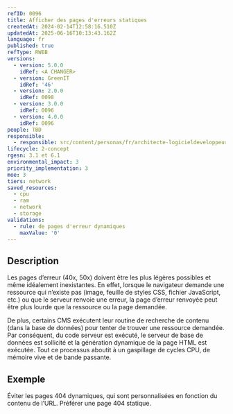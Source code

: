 ```yaml
---
refID: 0096
title: Afficher des pages d'erreurs statiques
createdAt: 2024-02-14T12:58:16.510Z
updatedAt: 2025-06-16T10:13:43.162Z
language: fr
published: true
refType: RWEB
versions:
  - version: 5.0.0
    idRef: <A CHANGER>
  - version: GreenIT
    idRef: '46'
  - version: 2.0.0
    idRef: 0098
  - version: 3.0.0
    idRef: 0096
  - version: 4.0.0
    idRef: 0096
people: TBD
responsible:
  - responsible: src/content/personas/fr/architecte-logicieldeveloppeur.mdx
lifecycle: 2-concept
rgesn: 3.1 et 6.1
environmental_impact: 3
priority_implementation: 3
moe: 3
tiers: network
saved_resources:
  - cpu
  - ram
  - network
  - storage
validations:
  - rule: de pages d'erreur dynamiques
    maxValue: '0'
---
```


## Description

Les pages d’erreur (40x, 50x) doivent être les plus légères possibles et même idéalement inexistantes. En effet, lorsque le navigateur demande une ressource qui n’existe pas (image, feuille de styles CSS, fichier JavaScript, etc.) ou que le serveur renvoie une erreur, la page d’erreur renvoyée peut être plus lourde que la ressource ou la page demandée.

De plus, certains CMS exécutent leur routine de recherche de contenu (dans la base de données) pour tenter de trouver une ressource demandée. Par conséquent, du code serveur est exécuté, le serveur de base de données est sollicité et la génération dynamique de la page HTML est exécutée. Tout ce processus aboutit à un gaspillage de cycles CPU, de mémoire vive et de bande passante.

## Exemple

Éviter les pages 404 dynamiques, qui sont personnalisées en fonction du contenu de l’URL. Préférer une page 404 statique.
